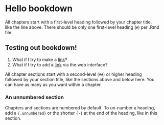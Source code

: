 # Hello bookdown 

All chapters start with a first-level heading followed by your chapter title, like the line above. There should be only one first-level heading (`#`) per .Rmd file.

## Testing out bookdown!

1. What if I try to make a [link](https://nceas.github.io/oss-lessons/version-control/1-git-basics.html)?
1. What if I try to add a [link](https://nceas.github.io/oss-lessons/version-control/1-git-basics.html) via the web interface?

All chapter sections start with a second-level (`##`) or higher heading followed by your section title, like the sections above and below here. You can have as many as you want within a chapter.

### An unnumbered section {-}

Chapters and sections are numbered by default. To un-number a heading, add a `{.unnumbered}` or the shorter `{-}` at the end of the heading, like in this section.
